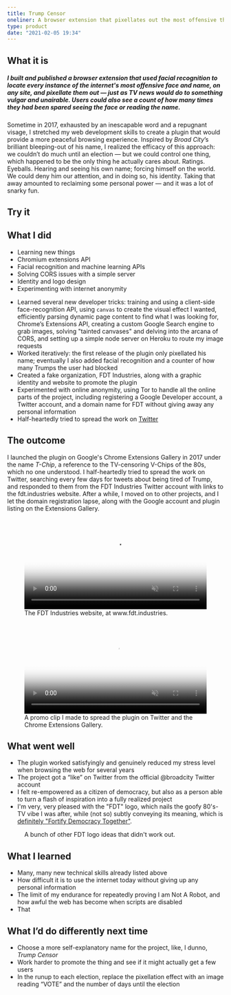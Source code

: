 ```yaml
---
title: Trump Censor
oneliner: A browser extension that pixellates out the most offensive thing on the internet
type: product
date: "2021-02-05 19:34"
---
```



## What it is
##### I built and published a browser extension that used facial recognition to locate every instance of the internet's most offensive face and name, on any site, and pixellate them out — just as TV news would do to something vulgar and unairable. Users could also see a count of how many times they had been spared seeing the face or reading the name.


Sometime in 2017, exhausted by an inescapable word and a repugnant visage, I stretched my web development skills to create a plugin that would provide a more peaceful browsing experience. Inspired by _Broad City_’s brilliant bleeping-out of his name, I realized the efficacy of this approach: we couldn’t do much until an election — but we could control one thing, which happened to be the only thing he actually cares about. Ratings. Eyeballs. Hearing and seeing his own name; forcing himself on the world. We could deny him our attention, and in doing so, his identity. Taking that away amounted to reclaiming some personal power — and it was a lot of snarky fun. 

## Try it

<ImageSearch />

## What I did

<TagList className='compact' compact>

- Learning new things
- Chromium extensions API
- Facial recognition and machine learning APIs
- Solving CORS issues with a simple server
- Identity and logo design
- Experimenting with internet anonymity

</TagList>

- Learned several new developer tricks: training and using a client-side face-recognition API, using `canvas` to create the visual effect I wanted, efficiently parsing dynamic page content to find what I was looking for, Chrome’s Extensions API, creating a custom Google Search engine to grab images, solving "tainted canvases" and delving into the arcana of CORS, and setting up a simple node server on Heroku to route my image requests 
- Worked iteratively: the first release of the plugin only pixellated his name; eventually I also added facial recognition and a counter of how many Trumps the user had blocked
- Created a fake organization, FDT Industries, along with a graphic identity and website to promote the plugin 
- Experimented with online anonymity, using Tor to handle all the online parts of the project, including registering a Google Developer account, a Twitter account, and a domain name for FDT without giving away any personal information
- Half-heartedly tried to spread the work on [Twitter](https://twitter.com/fdtindustries)

## The outcome
I launched the plugin on Google's Chrome Extensions Gallery in 2017 under the name _T-Chip_, a reference to the TV-censoring V-Chips of the 80s, which no one understood. I half-heartedly tried to spread the work on Twitter, searching every few days for tweets about being tired of Trump, and responded to them from the FDT Industries Twitter account with links to the fdt.industries website. After a while, I moved on to other projects, and I let the domain registration lapse, along with the Google account and plugin listing on the Extensions Gallery.

<figure>
  <video controls muted width="100%" poster="./tchip-website-poster.png">
    <source src="./tchip-website.mp4" type="video/mp4" />
  </video>
  <figcaption>The FDT Industries website, at www.fdt.industries.</figcaption>
</figure>

<figure>
  <video controls muted width="100%" poster="./tchip-promo-poster.png">
    <source src="./tchip-promo.mp4" type="video/mp4" />
  </video>
  <figcaption>A promo clip I made to spread the plugin on Twitter and the Chrome Extensions Gallery.</figcaption>
</figure>

## What went well
- The plugin worked satisfyingly and genuinely reduced my stress level when browsing the web for several years
- The project got a “like” on Twitter from the official @broadcity Twitter account
- I felt re-empowered as a citizen of democracy, but also as a person able to turn a flash of inspiration into a fully realized project
- I'm very, very pleased with the "FDT" logo, which nails the goofy 80's-TV vibe I was after, while (not so) subtly conveying its meaning, which is [definitely "Fortify Democracy Together"](https://youtu.be/WkZ5e94QnWk?t=52).

<figure>
<GatsbyImage image={imageByName(props, 'fdt-final-logo', true)} alt='The "FDT" logo I designed.' />
</figure>


<figure>
<GatsbyImage image={imageByName(props, 'fdt-logos', true)} alt='The "FDT" logo I designed.' />
<figcaption>A bunch of other FDT logo ideas that didn't work out.</figcaption>
</figure>


## What I learned
- Many, many new technical skills already listed above
- How difficult it is to use the internet today without giving up any personal information
- The limit of my endurance for repeatedly proving I am Not A Robot, and how awful the web has become when scripts are disabled
- That 

## What I’d do differently next time
- Choose a more self-explanatory name for the project, like, I dunno, _Trump Censor_ 
- Work harder to promote the thing and see if it might actually get a few users
- In the runup to each election, replace the pixellation effect with an image reading “VOTE” and the number of days until the election